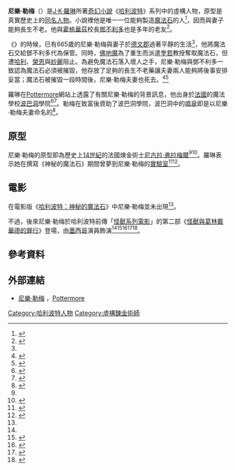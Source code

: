 {{noteTA
|T=zh-hans:尼可·勒梅; zh-hant:尼樂·勒梅;
|1=zh-hans:尼可·勒梅; zh-hant:尼樂·勒梅;
|G1=哈利波特
}}
{{About||同名的十四世紀法國煉金術士|尼古拉·弗拉梅爾}}
{{哈利·波特人物
| 名字       = 尼樂·勒梅
| image      = 
| bgcolor    = #FFFF00
| gender     = 男性
| hair       = 白色
| house      = [[波巴洞|波巴洞]]
| portrayer  = {{le|布朗提斯·尤杜洛斯基|Brontis Jodorowsky}}
| appearance = 《{{哈利波特1}}》
}}
'''尼樂·勒梅'''（{{lang-en|Nicolas Flamel}}）是[[J·K·羅琳|J·K·羅琳]]所著[[奇幻小說|奇幻小說]]《[[哈利波特|哈利波特]]》系列中的虛構人物，原型是真實歷史上的[[尼古拉·弗拉梅爾|同名人物]]。小說裡他是唯一一位能夠製造[[賢者之石|魔法石]]的人<ref name=":0">{{Cite news|url=http://www.britishlibrary.cn/zh-hk/articles/harry-potter-a-brief-history-of-magic/|title=哈利波特：魔法簡史|author=朱利安·哈里森|work=大英圖書館|accessdate=2018-10-07|language=zh-HK|archive-url=https://web.archive.org/web/20180106160000/http://www.britishlibrary.cn/zh-hk/articles/harry-potter-a-brief-history-of-magic/|archive-date=2018-01-06|dead-url=no}}</ref>，因而與妻子能夠長生不老。他與[[霍格華茲|霍格華茲]]校長[[鄧不利多|鄧不利多]]也是多年的老友<ref name=":1">{{Cite news|url=https://star.ettoday.net/news/1043816|title=哈利波特魔法石秘密公開！神秘巫師現身《怪獸與牠們2》|author=許瑞麟|date=2017-11-02|newspaper=ETtoday星光雲|accessdate=2018-10-07|language=zh-TW|archive-date=2018-10-07|archive-url=https://web.archive.org/web/20181007145616/https://star.ettoday.net/news/1043816|dead-url=no}}</ref>。

《{{哈利波特1}}》的時候，已有665歲的尼樂·勒梅與妻子於[[德文郡|德文郡]]過著平靜的生活<ref name=":0" />，他將魔法石交給鄧不利多代為保管。同時，[[佛地魔|佛地魔]]為了重生而派遣[[奎若|奎若]]教授奪取魔法石，但遭[[哈利·波特_(角色)|哈利]]、[[榮恩·衛斯理|榮恩]]與[[妙麗·格蘭傑|妙麗]]阻止。為避免魔法石落入壞人之手，尼樂·勒梅與鄧不利多一致認為魔法石必須被摧毀，他存放了足夠的長生不老藥讓夫妻兩人能夠將後事安排妥當；魔法石被摧毀一段時間後，尼樂·勒梅夫妻也死去。<ref>{{Cite book|title=哈利波特——神秘的魔法石|last=J·K·羅琳|publisher=皇冠文化|year=2001年3月|isbn=957-33-1724-9|location=臺北}}</ref><ref>{{Cite web|url=http://www.jkrowling.com/textonly/en/rumours_view.cfm?id=32|title=Section: Rumours -Nicolas Flamel is going to come to Hogwarts to teach potions|accessdate=2018-10-07|author=J.K.Rowling|publisher=J.K.Rowling Official Site|archiveurl=https://web.archive.org/web/20110623030719/http://www.jkrowling.com/textonly/en/rumours_view.cfm?id=32|archivedate=2011-06-23|dead-url=yes}}</ref>

羅琳在[[Pottermore|Pottermore]]網站上透露了有關尼樂·勒梅的背景訊息，他出身於[[法國|法國]]的魔法學校[[波巴洞|波巴洞]]學院<ref name=":2">{{Cite web|url=https://www.ign.com/articles/2018/07/26/nicolas-flamel-explained-who-is-the-harry-potter-and-fantastic-beasts-character|title=Nicolas Flamel Explained: Who Is the Ancient Harry Potter and Fantastic Beasts Character?|accessdate=2018-10-07|date=2018-07-26|last=Schedeen|first=Jesse|work=IGN|language=en-US|archive-url=https://web.archive.org/web/20181007145616/https://www.ign.com/articles/2018/07/26/nicolas-flamel-explained-who-is-the-harry-potter-and-fantastic-beasts-character|archive-date=2018-10-07|dead-url=no}}</ref><ref>{{Cite web|url=https://www.theguardian.com/childrens-books-site/2016/mar/08/magic-schools-around-the-world-guide-jk-rowling-harry-potter|title=Magic schools in JK Rowling's wizarding world - what you need to know|accessdate=2018-10-19|author=|date=2016-03-08|last=Golding|first=Lily|publisher=the Guardian|language=en|archive-date=2018-10-19|archive-url=https://web.archive.org/web/20181019205654/https://www.theguardian.com/childrens-books-site/2016/mar/08/magic-schools-around-the-world-guide-jk-rowling-harry-potter|dead-url=no}}</ref>。勒梅在致富後資助了波巴洞學院，波巴洞中的[[噴泉|噴泉]]即是以尼樂·勒梅夫妻命名的<ref>{{Cite news|url=https://www.storm.mg/lifestyle/607901|title=麻瓜必讀！看《怪獸與葛林戴華德的罪行》前該知道的5件事，原來鄧不利多有段心碎同志戀情|author=黃瑜敏|date=2018-11-12|work=風傳媒|accessdate=2018-11-13|language=zh-TW|archive-date=2018-11-12|archive-url=https://web.archive.org/web/20181112220215/https://www.storm.mg/lifestyle/607901|dead-url=no}}</ref>。

==原型==
尼樂·勒梅的原型即為歷史上[[14世紀|14世紀]]的法國煉金術士[[尼古拉·弗拉梅爾|尼古拉·弗拉梅爾]]<ref name=":2" /><ref>{{Cite web|url=https://www.theguardian.com/culture/2002/nov/08/artsfeatures.harrypotter|title=World wide wizard|accessdate=2018-10-07|date=2002-11-08|last=Gittings|first=John|publisher=the Guardian|language=en|archive-url=https://web.archive.org/web/20151012172016/http://www.theguardian.com/culture/2002/nov/08/artsfeatures.harrypotter|archive-date=2015-10-12|dead-url=no}}</ref>。羅琳表示她在撰寫《神秘的魔法石》期間曾夢到尼樂·勒梅的[[實驗室|實驗室]]<ref>{{Cite web|url=https://www.pottermore.com/writing-by-jk-rowling/nicolas-flamel|title=Nicolas Flamel|accessdate=2018-10-07|author=J.K. Rowling|publisher=Pottermore|archive-url=https://web.archive.org/web/20171112021519/https://www.pottermore.com/writing-by-jk-rowling/nicolas-flamel|archive-date=2017-11-12|dead-url=no}}</ref><ref>{{Cite web|url=http://news.ifeng.com/a/20180329/57151348_0.shtml|title=哈利·波特考据学：书中的很多东西，在历史上都确有其事|accessdate=2018-10-19|date=2018-03-29|publisher=鳳凰網|archive-date=2018-10-19|archive-url=https://web.archive.org/web/20181019205702/http://news.ifeng.com/a/20180329/57151348_0.shtml|dead-url=no}}</ref>。

==電影==
在電影版《[[哈利波特：神秘的魔法石_(電影)|哈利波特：神秘的魔法石]]》中尼樂·勒梅並未出現<ref name=":2" />。

不過，後來尼樂·勒梅於哈利波特前傳「[[怪獸系列電影|怪獸系列電影]]」的第二部《[[怪獸與葛林戴華德的罪行|怪獸與葛林戴華德的罪行]]》登場，由[[墨西哥|墨西哥]]演員{{le|布朗提斯·尤杜洛斯基|Brontis Jodorowsky}}飾演<ref name=":1" /><ref>{{Cite web|url=https://news.tvbs.com.tw/entertainment/959844|title=《怪獸2》神秘角色現身　連結《哈利波特1》|accessdate=2018-10-07|author=沈瑾暘|date=2018-07-22|publisher=TVBS新聞網|archive-date=2018-10-08|archive-url=https://web.archive.org/web/20181008121949/https://news.tvbs.com.tw/entertainment/959844|dead-url=no}}</ref><ref>{{Cite web|url=http://www.worldscreen.com.tw/goods.php?goods_id=15807|title=【哈利波特】傳奇魔法師加入！【怪獸與牠們的產地2】全新劇照曝光|accessdate=2018-10-07|date=2017-10-23|publisher=世界電影雜誌|archive-url=https://web.archive.org/web/20180407173537/http://www.worldscreen.com.tw/goods.php?goods_id=15807|archive-date=2018-04-07|dead-url=no}}</ref><ref>{{Cite web|url=http://ent.sina.com.cn/m/f/2017-11-02/doc-ifynnnsc3680515.shtml|title=哈利波特魔法石秘密公开 神秘巫师现身《动物2》|accessdate=2018-10-07|date=2017-11-02|publisher=新浪娱乐|archive-url=https://web.archive.org/web/20171102070826/http://ent.sina.com.cn/m/f/2017-11-02/doc-ifynnnsc3680515.shtml|archive-date=2017-11-02|dead-url=no}}</ref><ref>{{Cite news|url=https://www.dailystar.co.uk/movies/718111/fantastic-beats-crimes-grindelwald-nicholas-flamel-dumbledore-newt-scamander-harry-potter|title=Fantastic Beasts: Crimes of Grindelwald sees a VERY familiar character return|date=2018-07-22|newspaper=Dailystar.co.uk|accessdate=2018-10-07|language=en|archive-date=2018-10-07|archive-url=https://web.archive.org/web/20181007183554/https://www.dailystar.co.uk/movies/718111/fantastic-beats-crimes-grindelwald-nicholas-flamel-dumbledore-newt-scamander-harry-potter|dead-url=no}}</ref>。

==參考資料==
{{reflist|2}}

==外部連結==
*[https://www.pottermore.com/explore-the-story/nicolas-flamel 尼樂·勒梅] {{Wayback|url=https://www.pottermore.com/explore-the-story/nicolas-flamel |date=20181007145534 }}，[[Pottermore|Pottermore]]{{en}}

{{怪獸系列電影}}
{{DEFAULTSORT:Flamel, Nicolas}}
[[Category:哈利波特人物|Category:哈利波特人物]]
[[Category:虛構鍊金術師|Category:虛構鍊金術師]]